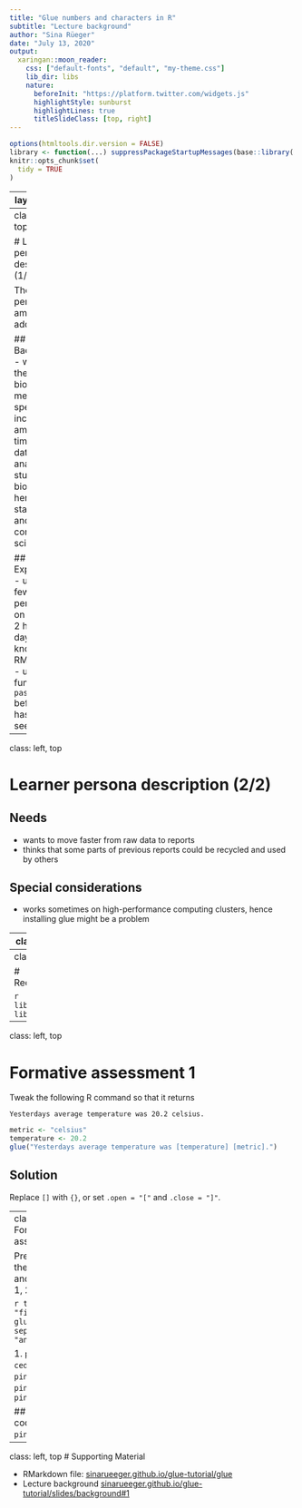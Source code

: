 ```yaml
---
title: "Glue numbers and characters in R"
subtitle: "Lecture background"
author: "Sina Rüeger"
date: "July 13, 2020"
output:
  xaringan::moon_reader:
    css: ["default-fonts", "default", "my-theme.css"]
    lib_dir: libs
    nature:
      beforeInit: "https://platform.twitter.com/widgets.js"
      highlightStyle: sunburst
      highlightLines: true
      titleSlideClass: [top, right]
---
```


<!-- 
<!-- From here: https://slides.yihui.name/xaringan/ -->

```r
options(htmltools.dir.version = FALSE)
library <- function(...) suppressPackageStartupMessages(base::library(...))
knitr::opts_chunk$set(
  tidy = TRUE
)
```

---
layout: true


---
class: left, top

# Learner persona description (1/2)

The learner persona I am addressing:

## Background
- works in the field of biology & medicine
- spends an increasing amount of time doing data analysis
- studied biology, hence not a statistician and not a computer scientist

## Experience
- uses R a few times per week, on average 2 hours per day
- knows RMarkdown
- used the function `paste` before
- has not seen `glue`


---
class: left, top

# Learner persona description (2/2)


## Needs
- wants to move faster from raw data to reports
- thinks that some parts of previous reports could be recycled and used by others

## Special considerations

- works sometimes on high-performance computing clusters, hence installing glue might be a problem


---
class: left, top

# Concept map

The mental model I intend to convey.

![](mental-model.png)

---
class: left, top

# Requirements

```r
library(glue)
library(dplyr)
```

---
class: left, top

# Formative assessment 1

Tweak the following R command so that it returns

`Yesterdays average temperature was 20.2 celsius.`

```r
metric <- "celsius"
temperature <- 20.2
glue("Yesterdays average temperature was [temperature] [metric].")
```

## Solution
Replace `[]` with `{}`, or set `.open = "["` and `.close = "]"`. 


---
class: left, top
# Formative assessment 2

Predict the output of the following R code and choose solution 1, 2, 3 or 4 below.

```r
trees <- c("pine", "fir", "cedar")
glue_collapse(trees, sep = ",", last = "and")
```

1. `pine, fir and cedar`
1. `pine,firandcedar`
1. `pine,fir,cedar`
1. `pine + fir + cedar`

## Solution
2, the R code creates `pine,firandcedar`. 


---
class: left, top
# Supporting Material

- RMarkdown file: [sinarueeger.github.io/glue-tutorial/glue](https://sinarueeger.github.io/glue-tutorial/glue)
- Lecture background [sinarueeger.github.io/glue-tutorial/slides/background#1](https://sinarueeger.github.io/glue-tutorial/slides/background#1)



<!----  
- Tweak each of the following R commands so that they run correctly
- Predict R code (= use "last")
- parsons problem (order statements)
- Recreate the R code necessary to generate the following output. 
------->
